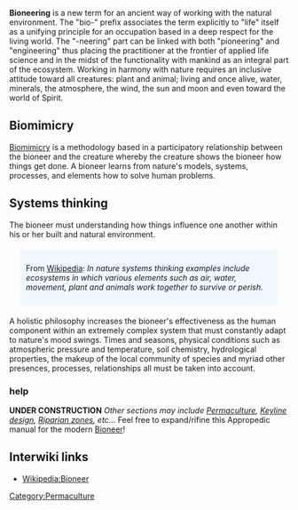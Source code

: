 '''Bioneering'''{{w|Bioneering}} is a new term for an ancient way of working with the natural environment. The "bio-" prefix associates the term explicitly to "life" itself as a unifying principle for an occupation based in a deep respect for the living world. The "-neering" part can be linked with both "pioneering" and "engineering" thus placing the practitioner at the frontier of applied life science and in the midst of the functionality with mankind as an integral part of the ecosystem. Working in harmony with nature requires an inclusive attitude toward all creatures: plant and animal; living and once alive, water, minerals, the atmosphere, the wind, the sun and moon and even toward the world of Spirit.

==Biomimicry==
[[Biomimicry]]{{w|Biomimicry}} is a methodology based in a participatory relationship between the bioneer and the creature whereby the creature shows the bioneer how things get done. A bioneer learns from nature's models, systems, processes, and elements how to solve human problems.
==Systems thinking==
The bioneer must understanding how things influence one another within his or her built and natural environment. 
<div style="margin:20px;background-color:Aliceblue;padding:10px">From [[Wikipedia:Systems thinking|Wikipedia]]: ''In nature systems thinking examples include ecosystems in which various elements such as air, water, movement, plant and animals work together to survive or perish.''</div>
A holistic philosophy increases the bioneer's effectiveness as the human component within an extremely complex system that must constantly adapt to nature's mood swings. Times and seasons, physical conditions such as atmospheric pressure and temperature, soil chemistry, hydrological properties, the makeup of the local community of species and myriad other presences, processes, relationships all must be taken into account.
===help===

'''UNDER CONSTRUCTION''' ''Other sections may include [[Permaculture]], [[Wikipedia:Keyline design|Keyline design]], [[Wikipedia:Riparian zones|Riparian zones]], etc...'' Feel free to expand/rifine this Appropedic manual for the modern [[Wikipedia:Bioneer|Bioneer]]!

== Interwiki links ==
*[[Wikipedia:Bioneer]]

[[Category:Permaculture]]